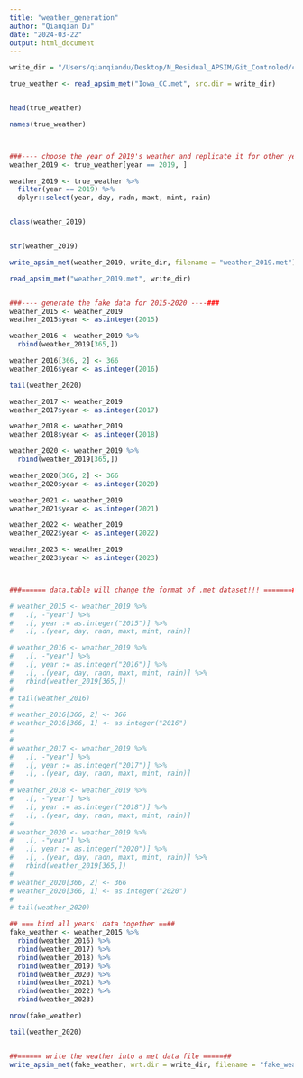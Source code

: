 ```yaml
---
title: "weather_generation"
author: "Qianqian Du"
date: "2024-03-22"
output: html_document
---
```


```r

write_dir = "/Users/qianqiandu/Desktop/N_Residual_APSIM/Git_Controled/consistent_rate_trials/"

true_weather <- read_apsim_met("Iowa_CC.met", src.dir = write_dir)


head(true_weather)

names(true_weather)



###---- choose the year of 2019's weather and replicate it for other years ----###
weather_2019 <- true_weather[year == 2019, ]

weather_2019 <- true_weather %>% 
  filter(year == 2019) %>% 
  dplyr::select(year, day, radn, maxt, mint, rain)


class(weather_2019)


str(weather_2019)

write_apsim_met(weather_2019, write_dir, filename = "weather_2019.met")

read_apsim_met("weather_2019.met", write_dir)


###---- generate the fake data for 2015-2020 ----###
weather_2015 <- weather_2019
weather_2015$year <- as.integer(2015)

weather_2016 <- weather_2019 %>% 
  rbind(weather_2019[365,])

weather_2016[366, 2] <- 366
weather_2016$year <- as.integer(2016)

tail(weather_2020)

weather_2017 <- weather_2019
weather_2017$year <- as.integer(2017)

weather_2018 <- weather_2019
weather_2018$year <- as.integer(2018)

weather_2020 <- weather_2019 %>% 
  rbind(weather_2019[365,])

weather_2020[366, 2] <- 366
weather_2020$year <- as.integer(2020)

weather_2021 <- weather_2019
weather_2021$year <- as.integer(2021)

weather_2022 <- weather_2019
weather_2022$year <- as.integer(2022)

weather_2023 <- weather_2019
weather_2023$year <- as.integer(2023)



###====== data.table will change the format of .met dataset!!! =======###

# weather_2015 <- weather_2019 %>% 
#   .[, -"year"] %>% 
#   .[, year := as.integer("2015")] %>% 
#   .[, .(year, day, radn, maxt, mint, rain)]

# weather_2016 <- weather_2019 %>% 
#   .[, -"year"] %>% 
#   .[, year := as.integer("2016")] %>% 
#   .[, .(year, day, radn, maxt, mint, rain)] %>% 
#   rbind(weather_2019[365,])
# 
# tail(weather_2016)
# 
# weather_2016[366, 2] <- 366
# weather_2016[366, 1] <- as.integer("2016")
# 
# 
# weather_2017 <- weather_2019 %>% 
#   .[, -"year"] %>% 
#   .[, year := as.integer("2017")] %>% 
#   .[, .(year, day, radn, maxt, mint, rain)]
# 
# weather_2018 <- weather_2019 %>% 
#   .[, -"year"] %>% 
#   .[, year := as.integer("2018")] %>% 
#   .[, .(year, day, radn, maxt, mint, rain)]
# 
# weather_2020 <- weather_2019 %>% 
#   .[, -"year"] %>% 
#   .[, year := as.integer("2020")] %>% 
#   .[, .(year, day, radn, maxt, mint, rain)] %>% 
#   rbind(weather_2019[365,])
# 
# weather_2020[366, 2] <- 366
# weather_2020[366, 1] <- as.integer("2020")
# 
# tail(weather_2020)

```


```r

## === bind all years' data together ==##
fake_weather <- weather_2015 %>% 
  rbind(weather_2016) %>% 
  rbind(weather_2017) %>% 
  rbind(weather_2018) %>% 
  rbind(weather_2019) %>% 
  rbind(weather_2020) %>% 
  rbind(weather_2021) %>% 
  rbind(weather_2022) %>% 
  rbind(weather_2023)

nrow(fake_weather)

tail(weather_2020)


##====== write the weather into a met data file =====##
write_apsim_met(fake_weather, wrt.dir = write_dir, filename = "fake_weather.met")

```


